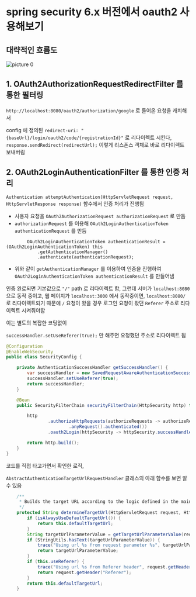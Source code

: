 # spring security 6.x 버전에서 oauth2 사용해보기


## 대략적인 흐름도
![picture 0](./images/try-using-oauth2-in-spring-security-6x-1734193832802.png)  







## 1. OAuth2AuthorizationRequestRedirectFilter 를 통한 필터링

`http://localhost:8080/oauth2/authorization/google` 로 들어온 요청을 캐치해서

config 에 정의된 `redirect-uri: "{baseUrl}/login/oauth2/code/{registrationId}"` 로 리다이렉트 시킨다, `response.sendRedirect(redirectUrl);` 이렇게 리스폰스 객체로 바로 리다이렉트 보내버림


## 2. OAuth2LoginAuthenticationFilter 를 통한 인증 처리

`Authentication attemptAuthentication(HttpServletRequest request, HttpServletResponse response)` 함수에서 인증 처리가 진행됨

- 사용자 요청을 `OAuth2AuthorizationRequest authorizationRequest` 로 만듬
- `authorizationRequest` 를 이용해 `OAuth2LoginAuthenticationToken authenticationRequest` 를 만듬
```
		OAuth2LoginAuthenticationToken authenticationResult = (OAuth2LoginAuthenticationToken) this
			.getAuthenticationManager()
			.authenticate(authenticationRequest);
```
- 위와 같이 `getAuthenticationManager` 를 이용하여 인증을 진행하여 `OAuth2LoginAuthenticationToken authenticationResult` 를 만들어냄


인증 완료되면 기본값으로 `"/"` path 로 리다이렉트 함, 그런데 서버가 `localhost:8080` 으로 동작 중이고, 웹 페이지가 `localhost:3000` 에서 동작중이면,
`localhost:8080/` 로 리다이렉트되기 때문에 `/` 요청이 왔을 경우 로그인 요청이 왔던 `Referer` 주소로 리다이렉트 시켜줘야함

이는 별도의 복잡한 코딩없이

`successHandler.setUseReferer(true);` 만 해주면 요청했던 주소로 리다이렉트 됨

```java
@Configuration
@EnableWebSecurity
public class SecurityConfig {

    private AuthenticationSuccessHandler getSuccessHandler() {
        var successHandler = new SavedRequestAwareAuthenticationSuccessHandler();
        successHandler.setUseReferer(true);
        return successHandler;
    }

    @Bean
    public SecurityFilterChain securityFilterChain(HttpSecurity http) throws Exception {

        http
                .authorizeHttpRequests(authorizeRequests -> authorizeRequests
                        .anyRequest().authenticated())
                .oauth2Login(httpSecurity -> httpSecurity.successHandler(getSuccessHandler()));

        return http.build();
    }
}
```

코드를 직접 타고가면서 확인한 로직,

`AbstractAuthenticationTargetUrlRequestHandler` 클래스의 아래 함수를 보면 알 수 있음

```java
	/**
	 * Builds the target URL according to the logic defined in the main class Javadoc.
	 */
	protected String determineTargetUrl(HttpServletRequest request, HttpServletResponse response) {
		if (isAlwaysUseDefaultTargetUrl()) {
			return this.defaultTargetUrl;
		}
		String targetUrlParameterValue = getTargetUrlParameterValue(request);
		if (StringUtils.hasText(targetUrlParameterValue)) {
			trace("Using url %s from request parameter %s", targetUrlParameterValue, this.targetUrlParameter);
			return targetUrlParameterValue;
		}
		if (this.useReferer) {
			trace("Using url %s from Referer header", request.getHeader("Referer"));
			return request.getHeader("Referer");
		}
		return this.defaultTargetUrl;
	}
```